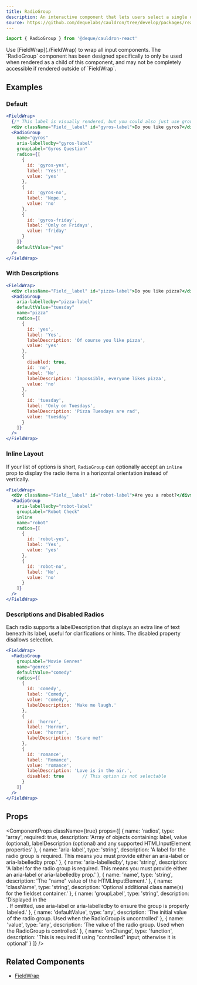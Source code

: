 ```yaml
---
title: RadioGroup
description: An interactive component that lets users select a single option from a list.
source: https://github.com/dequelabs/cauldron/tree/develop/packages/react/src/components/RadioGroup/index.tsx
---
```



```js
import { RadioGroup } from '@deque/cauldron-react'
```

<Note>
  Use [FieldWrap](./FieldWrap) to wrap all input components. The `RadioGroup` component has been designed specifically to only be used when rendered as a child of this component, and may not be completely accessible if rendered outside of `FieldWrap`.
</Note>

## Examples

### Default

```jsx example
<FieldWrap>
  {/* This label is visually rendered, but you could also just use groupLabel below. */}
  <div className="Field__label" id="gyros-label">Do you like gyros?</div>
  <RadioGroup
    name="gyros"
    aria-labelledby="gyros-label"
    groupLabel="Gyros Question"
    radios={[
      {
        id: 'gyros-yes',
        label: 'Yes!!',
        value: 'yes'
      },
      {
        id: 'gyros-no',
        label: 'Nope.',
        value: 'no'
      },
      {
        id: 'gyros-friday',
        label: 'Only on Fridays',
        value: 'friday'
      }
    ]}
    defaultValue="yes"
  />
</FieldWrap>
```

### With Descriptions

```jsx example
<FieldWrap>
  <div className="Field__label" id="pizza-label">Do you like pizza?</div>
  <RadioGroup
    aria-labelledby="pizza-label"
    defaultValue="tuesday"
    name="pizza"
    radios={[
      {
        id: 'yes',
        label: 'Yes',
        labelDescription: 'Of course you like pizza',
        value: 'yes'
      },
      {
        disabled: true,
        id: 'no',
        label: 'No',
        labelDescription: 'Impossible, everyone likes pizza',
        value: 'no'
      },
      {
        id: 'tuesday',
        label: 'Only on Tuesdays',
        labelDescription: 'Pizza Tuesdays are rad',
        value: 'tuesday'
      }
    ]}
  />
</FieldWrap>
```

### Inline Layout

If your list of options is short, `RadioGroup` can optionally accept an `inline` prop to display the radio items in a horizontal orientation instead of vertically.

```jsx example
<FieldWrap>
  <div className="Field__label" id="robot-label">Are you a robot?</div>
  <RadioGroup
    aria-labelledby="robot-label"
    groupLabel="Robot Check"
    inline
    name="robot"
    radios={[
      {
        id: 'robot-yes',
        label: 'Yes',
        value: 'yes'
      },
      {
        id: 'robot-no',
        label: 'No',
        value: 'no'
      }
    ]}
  />
</FieldWrap>
```

### Descriptions and Disabled Radios

Each radio supports a labelDescription that displays an extra line of text beneath its label, useful for clarifications or hints. The disabled property disallows selection.

```jsx example
<FieldWrap>
  <RadioGroup
    groupLabel="Movie Genres"
    name="genres"
    defaultValue="comedy"
    radios={[
      {
        id: 'comedy',
        label: 'Comedy',
        value: 'comedy',
        labelDescription: 'Make me laugh.'
      },
      {
        id: 'horror',
        label: 'Horror',
        value: 'horror',
        labelDescription: 'Scare me!'
      },
      {
        id: 'romance',
        label: 'Romance',
        value: 'romance',
        labelDescription: 'Love is in the air.',
        disabled: true       // This option is not selectable
      }
    ]}
  />
</FieldWrap>
```

## Props

<ComponentProps
  className={true}
  props={[
    {
      name: 'radios',
      type: 'array',
      required: true,
      description: 'Array of objects containing: label, value (optional), labelDescription (optional) and any supported HTMLInputElement properties'
    },
    {
      name: 'aria-label',
      type: 'string',
      description: 'A label for the radio group is required. This means you must provide either an aria-label or aria-labelledby prop.'
    },
    {
      name: 'aria-labelledby',
      type: 'string',
      description: 'A label for the radio group is required. This means you must provide either an aria-label or aria-labelledby prop.'
    },
    {
      name: 'name',
      type: 'string',
      description: 'The "name" value of the HTMLInputElement.'
    },
    {
      name: 'className',
      type: 'string',
      description: 'Optional additional class name(s) for the fieldset container.'
    },
    {
      name: 'groupLabel',
      type: 'string',
      description: 'Displayed in the <legend>. If omitted, use aria-label or aria-labelledby to ensure the group is properly labeled.'
    },
    {
      name: 'defaultValue',
      type: 'any',
      description: 'The initial value of the radio group. Used when the RadioGroup is uncontrolled'
    },
    {
      name: 'value',
      type: 'any',
      description: 'The value of the radio group. Used when the RadioGroup is controlled.'
    },
    {
      name: 'onChange',
      type: 'function',
      description: 'This is required if using "controlled" input; otherwise it is optional'
    }
  ]}
/>

## Related Components

- [FieldWrap](./FieldWrap)